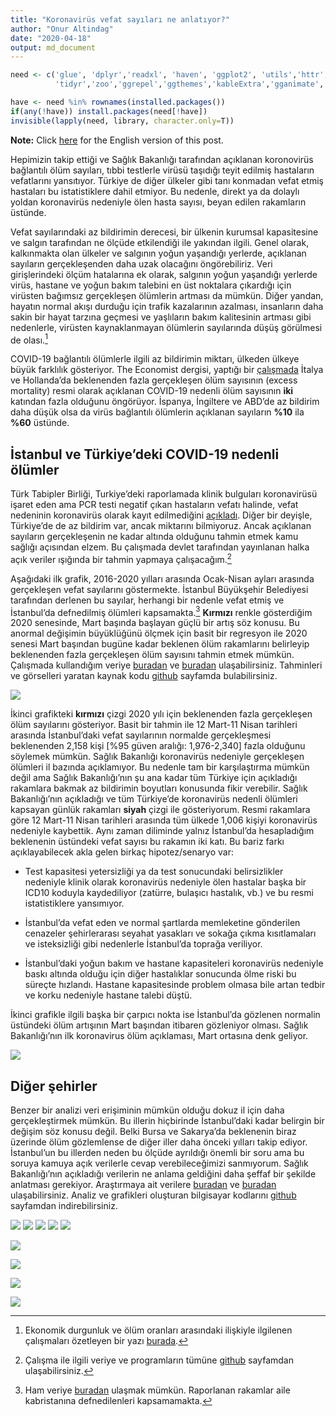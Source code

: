 ```yaml
---
title: "Koronavirüs vefat sayıları ne anlatıyor?"
author: "Onur Altindag"
date: "2020-04-18" 
output: md_document
---
```


```r
need <- c('glue', 'dplyr','readxl', 'haven', 'ggplot2', 'utils','httr', 'viridis', 'ggsci',
          'tidyr','zoo','ggrepel','ggthemes','kableExtra','gganimate','lubridate')

have <- need %in% rownames(installed.packages()) 
if(any(!have)) install.packages(need[!have]) 
invisible(lapply(need, library, character.only=T)) 
```



**Note:** Click [here](/pt-tr/posts/excess_mortality_eng/) for the English version of this post. 

Hepimizin takip ettiği ve Sağlık Bakanlığı tarafından açıklanan koronovirüs bağlantılı ölüm sayıları, tıbbi testlerle virüsü taşıdığı teyit edilmiş hastaların vefatlarını yansıtıyor. Türkiye de diğer ülkeler gibi tanı konmadan vefat etmiş hastaları bu istatistiklere dahil etmiyor. Bu nedenle, direkt ya da dolaylı yoldan koronavirüs nedeniyle ölen hasta sayısı, beyan edilen rakamların üstünde.

Vefat sayılarındaki az bildirimin derecesi, bir ülkenin kurumsal kapasitesine ve salgın tarafından ne ölçüde etkilendiği ile yakından ilgili. Genel olarak, kalkınmakta olan ülkeler ve salgının yoğun yaşandığı yerlerde, açıklanan sayıların gerçekleşenden daha uzak olacağını öngörebiliriz. Veri girişlerindeki ölçüm hatalarına ek olarak, salgının yoğun yaşandığı yerlerde virüs, hastane ve yoğun bakım talebini en üst noktalara çıkardığı için virüsten bağımsız gerçekleşen ölümlerin artması da  mümkün. Diğer yandan, hayatın normal akışı durduğu için trafik kazalarının azalması, insanların daha sakin bir hayat tarzına geçmesi ve yaşlıların bakım kalitesinin artması gibi nedenlerle, virüsten kaynaklanmayan ölümlerin sayılarında düşüş görülmesi de olası.^[Ekonomik durgunluk ve ölüm oranları arasındaki ilişkiyle ilgilenen çalışmaları  özetleyen bir yazı [burada](https://voxeu.org/article/economic-crises-and-mortality).]

COVID-19 bağlantılı ölümlerle ilgili az bildirimin miktarı, ülkeden ülkeye büyük farklılık gösteriyor. The Economist dergisi, yaptığı bir [çalışmada](https://www.economist.com/graphic-detail/2020/04/16/tracking-covid-19-excess-deaths-across-countries) İtalya ve Hollanda’da beklenenden fazla gerçekleşen ölüm sayısının (excess mortality) resmi olarak açıklanan COVID-19 nedenli ölüm sayısının **iki** katından fazla olduğunu öngörüyor. İspanya, İngiltere ve ABD’de az bildirim daha düşük olsa da virüs bağlantılı ölümlerin açıklanan sayıların **%10** ila **%60** üstünde.

## İstanbul ve Türkiye'deki COVID-19 nedenli ölümler 

Türk Tabipler Birliği, Turkiye’deki raporlamada klinik bulguları koronavirüsü işaret eden ama PCR testi negatif çıkan hastaların vefatı halinde, vefat nedeninin koronavirüs olarak kayıt edilmediğini  [açıkladı](http://www.cumhuriyet.com.tr/haber/ttb-saglik-bakanligi-kovid-19-olumlerini-dunya-saglik-orgutu-kodlarina-gore-raporlamiyor-1731938). Diğer bir deyişle, Türkiye’de de az bildirim var, ancak miktarını bilmiyoruz. Ancak  açıklanan sayıların gerçekleşenin ne kadar altında olduğunu  tahmin etmek kamu sağlığı açısından elzem. Bu çalışmada devlet tarafından yayınlanan halka açık veriler ışığında bir tahmin yapmaya çalışacağım.^[Çalışma ile ilgili veriye ve programların tümüne  [github](https://github.com/ronuraltindag/personalweb/tree/master/content/posts) sayfamdan ulaşabilirsiniz.] 

Aşağıdaki ilk grafik, 2016-2020 yılları arasında Ocak-Nisan ayları arasında gerçekleşen vefat sayılarını göstermekte. İstanbul Büyükşehir Belediyesi tarafından derlenen bu sayılar, herhangi bir nedenle vefat etmiş ve İstanbul’da defnedilmiş ölümleri kapsamakta.^[Ham veriye [buradan](https://www.turkiye.gov.tr/istanbul-buyuksehir-belediyesi-vefat-sorgulama) ulaşmak mümkün. Raporlanan rakamlar aile kabristanına defnedilenleri kapsamamakta.] **Kırmızı** renkle gösterdiğim 2020 senesinde, Mart başında başlayan güçlü bir artış söz konusu. Bu anormal değişimin büyüklüğünü ölçmek için basit bir regresyon ile 2020 senesi Mart başından bugüne kadar beklenen ölüm rakamlarını belirleyip beklenenden fazla gerçekleşen ölüm sayısını tahmin etmek mümkün. Çalışmada kullandığım veriye [buradan](/static/df/mortalityraw.csv) ve [buradan](/static/df/tur_covid19.csv) ulaşabilirsiniz. Tahminleri ve görselleri yaratan kaynak kodu [github](https://github.com/ronuraltindag/personalweb/blob/master/content/posts/excess_mortality_eng.pt-tr.Rmd)  sayfamda bulabilirsiniz. 





![](/static/images/posts/excess_mortality/istanbul1-1.png)




İkinci grafikteki **kırmızı**  çizgi 2020 yılı için beklenenden fazla gerçekleşen ölüm sayılarını gösteriyor. Basit bir tahmin ile 12 Mart-11 Nisan tarihleri arasında İstanbul’daki vefat sayılarının normalde gerçekleşmesi beklenenden 2,158 kişi [%95 güven aralığı: 1,976-2,340] fazla olduğunu söylemek mümkün. Sağlık Bakanlığı koronavirüs nedeniyle gerçekleşen ölümleri il bazında açıklamıyor. Bu nedenle tam bir karşılaştırma mümkün değil ama Sağlık Bakanlığı’nın şu ana kadar tüm Türkiye için açıkladığı rakamlara bakmak az bildirimin boyutları konusunda fikir verebilir. Sağlık Bakanlığı’nın açıkladığı ve tüm Türkiye’de koronavirüs nedenli ölümleri kapsayan günlük rakamları **siyah** çizgi ile gösteriyorum. Resmi rakamlara göre 12 Mart-11 Nisan tarihleri arasında tüm ülkede 1,006 kişiyi koronavirüs nedeniyle kaybettik. Aynı zaman diliminde yalnız İstanbul’da hesapladığım beklenenin üstündeki vefat sayısı bu rakamın iki katı. Bu bariz farkı açıklayabilecek akla gelen birkaç hipotez/senaryo var:



- Test kapasitesi yetersizliği ya da test sonucundaki belirsizlikler nedeniyle klinik olarak koronavirüs nedeniyle ölen hastalar başka bir ICD10 koduyla kaydediliyor (zatürre, bulaşıcı hastalık, vb.) ve bu resmi istatistiklere yansımıyor.

- İstanbul’da vefat eden ve normal şartlarda memleketine gönderilen cenazeler şehirlerarası seyahat yasakları ve sokağa çıkma kısıtlamaları ve isteksizliği gibi nedenlerle İstanbul’da toprağa veriliyor.

- İstanbul’daki yoğun bakım ve hastane kapasiteleri koronavirüs nedeniyle baskı altında olduğu için diğer hastalıklar sonucunda ölme riski bu süreçte hızlandı. Hastane kapasitesinde problem olmasa bile artan tedbir ve korku nedeniyle hastane talebi düştü. 

İkinci grafikle ilgili başka bir çarpıcı nokta ise İstanbul’da gözlenen normalin üstündeki ölüm artışının Mart başından itibaren gözleniyor olması. Sağlık Bakanlığı’nın ilk koronavirus ölüm açıklaması, Mart ortasına denk geliyor.    

![](/static/images/posts/excess_mortality/istanbul2-1.png)

## Diğer şehirler 

Benzer bir analizi veri erişiminin mümkün olduğu dokuz il için daha gerçekleştirmek mümkün. Bu illerin hiçbirinde İstanbul’daki kadar belirgin bir değişim söz konusu değil. Belki Bursa ve Sakarya’da beklenenin biraz üzerinde ölüm gözlemlense de diğer iller daha önceki yılları takip ediyor. İstanbul’un bu illerden neden bu ölçüde ayrıldığı önemli bir soru ama bu soruya kamuya açık verilerle cevap verebileceğimizi sanmıyorum. Sağlık Bakanlığı'nın açıkladığı verilerin ne anlama geldiğini  daha şeffaf bir şekilde anlatması gerekiyor. Araştırmaya ait verilere [buradan](/static/df/mortalityraw.csv) ve [buradan](/static/df/tur_covid19.csv) ulaşabilirsiniz. Analiz ve grafikleri oluşturan bilgisayar kodlarını [github](https://github.com/ronuraltindag/personalweb/blob/master/content/posts/excess_mortality.pt-tr.Rmd) sayfamdan indirebilirsiniz.  


![](/static/images/posts/excess_mortality/bursa-1.png)
![](/static/images/posts/excess_mortality/denizli-1.png)
![](/static/images/posts/excess_mortality/diyarbakir-1.png)
![](/static/images/posts/excess_mortality/erzurum-1.png)
![](/static/images/posts/excess_mortality/kocaeli-1.png)

![](/static/images/posts/excess_mortality/konya-1.png)

![](/static/images/posts/excess_mortality/malatya-1.png)

![](/static/images/posts/excess_mortality/maras-1.png)

![](/static/images/posts/excess_mortality/sakarya-1.png)


